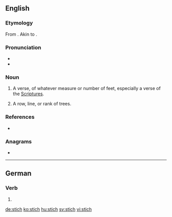 {{also|Stich}}
==English==

===Etymology===
From {{etyl|grc|en}} {{m|grc|στίχος||line, row, verse|sc=polytonic}}. Akin to {{m|grc|στείχω||I go|sc=polytonic}}.

===Pronunciation===
* {{IPA|/stɪk/|lang=en}}
* {{homophones|lang=en|stick}}

===Noun===
{{en-noun}}

# {{label|en|obsolete}} A verse, of whatever measure or number of feet, especially a verse of the [[Scriptures]].
# {{label|en|obsolete}} A row, line, or rank of trees.

===References===
* {{R:Webster 1913}}

===Anagrams===
* {{l|en|chits}}

----

==German==

===Verb===
{{head|de|verb form}}

# {{de-verb form of|stechen|i|s}}

[[de:stich]]
[[ko:stich]]
[[hu:stich]]
[[sv:stich]]
[[vi:stich]]